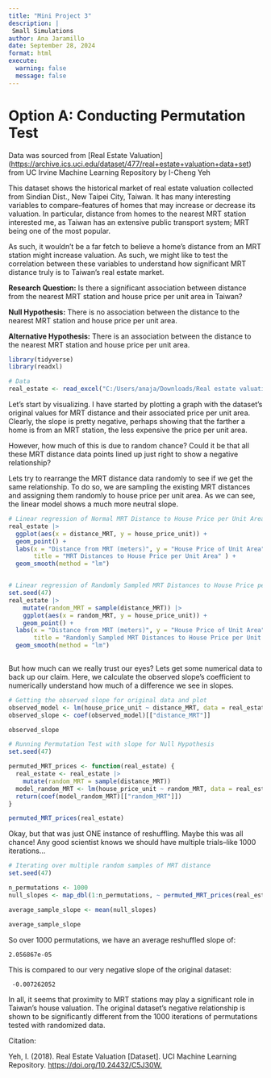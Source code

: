 ```yaml
---
title: "Mini Project 3"
description: |
 Small Simulations
author: Ana Jaramillo
date: September 28, 2024
format: html
execute:
  warning: false
  message: false
---
```


# Option A: Conducting Permutation Test

Data was sourced from \[Real Estate Valuation\](<https://archive.ics.uci.edu/dataset/477/real+estate+valuation+data+set>) from UC Irvine Machine Learning Repository by I-Cheng Yeh

This dataset shows the historical market of real estate valuation collected from Sindian Dist., New Taipei City, Taiwan. It has many interesting variables to compare–features of homes that may increase or decrease its valuation. In particular, distance from homes to the nearest MRT station interested me, as Taiwan has an extensive public transport system; MRT being one of the most popular.

As such, it wouldn't be a far fetch to believe a home's distance from an MRT station might increase valuation. As such, we might like to test the correlation between these variables to understand how significant MRT distance truly is to Taiwan's real estate market.

**Research Question:** Is there a significant association between distance from the nearest MRT station and house price per unit area in Taiwan?

**Null Hypothesis:** There is no association between the distance to the nearest MRT station and house price per unit area.

**Alternative Hypothesis:** There is an association between the distance to the nearest MRT station and house price per unit area.

```r
library(tidyverse)
library(readxl)

# Data
real_estate <- read_excel("C:/Users/anaja/Downloads/Real estate valuation data set.xlsx")
```

Let's start by visualizing. I have started by plotting a graph with the dataset's original values for MRT distance and their associated price per unit area. Clearly, the slope is pretty negative, perhaps showing that the farther a home is from an MRT station, the less expensive the price per unit area.

However, how much of this is due to random chance? Could it be that all these MRT distance data points lined up just right to show a negative relationship?

Lets try to rearrange the MRT distance data randomly to see if we get the same relationship. To do so, we are sampling the existing MRT distances and assigning them randomly to house price per unit area. As we can see, the linear model shows a much more neutral slope.

```r
# Linear regression of Normal MRT Distance to House Price per Unit Area
real_estate |>
  ggplot(aes(x = distance_MRT, y = house_price_unit)) +
  geom_point() +
  labs(x = "Distance from MRT (meters)", y = "House Price of Unit Area", y = "House Price of Unit Area",
       title = "MRT Distances to House Price per Unit Area" ) +
  geom_smooth(method = "lm")


# Linear regression of Randomly Sampled MRT Distances to House Price per Unit Area
set.seed(47)
real_estate |>
    mutate(random_MRT = sample(distance_MRT)) |>
    ggplot(aes(x = random_MRT, y = house_price_unit)) +
    geom_point() +
  labs(x = "Distance from MRT (meters)", y = "House Price of Unit Area",
       title = "Randomly Sampled MRT Distances to House Price per Unit Area") +
  geom_smooth(method = "lm")
  
```

But how much can we really trust our eyes? Lets get some numerical data to back up our claim. Here, we calculate the observed slope's coefficient to numerically understand how much of a difference we see in slopes.

```r
# Getting the observed slope for original data and plot
observed_model <- lm(house_price_unit ~ distance_MRT, data = real_estate)
observed_slope <- coef(observed_model)[["distance_MRT"]]

observed_slope

# Running Permutation Test with slope for Null Hypothesis
set.seed(47)

permuted_MRT_prices <- function(real_estate) {
  real_estate <- real_estate |>
    mutate(random_MRT = sample(distance_MRT))
  model_random_MRT <- lm(house_price_unit ~ random_MRT, data = real_estate)
  return(coef(model_random_MRT)[["random_MRT"]])
}

permuted_MRT_prices(real_estate)

```

Okay, but that was just ONE instance of reshuffling. Maybe this was all chance! Any good scientist knows we should have multiple trials–like 1000 iterations...

```r
# Iterating over multiple random samples of MRT distance
set.seed(47)

n_permutations <- 1000
null_slopes <- map_dbl(1:n_permutations, ~ permuted_MRT_prices(real_estate))

average_sample_slope <- mean(null_slopes)

average_sample_slope

```

So over 1000 permutations, we have an average reshuffled slope of:

```         
2.056867e-05
```

This is compared to our very negative slope of the original dataset:

```         
 -0.007262052
```

In all, it seems that proximity to MRT stations may play a significant role in Taiwan's house valuation. The original dataset's negative relationship is shown to be significantly different from the 1000 iterations of permutations tested with randomized data.

Citation:

Yeh, I. (2018). Real Estate Valuation \[Dataset\]. UCI Machine Learning Repository. <https://doi.org/10.24432/C5J30W.>
